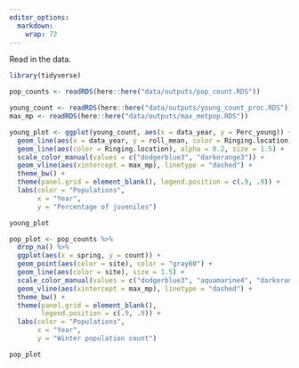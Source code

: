 ```yaml
---
editor_options: 
  markdown: 
    wrap: 72
---
```


Read in the data.

```r

library(tidyverse)

pop_counts <- readRDS(here::here("data/outputs/pop_count.RDS"))

young_count <- readRDS(here::here("data/outputs/young_count_proc.RDS")) 
max_mp <- readRDS(here::here("data/outputs/max_metpop.RDS"))
```

```r
young_plot <- ggplot(young_count, aes(x = data_year, y = Perc_young)) + 
  geom_line(aes(x = data_year, y = roll_mean, color = Ringing.location), linewidth = 2) + 
  geom_line(aes(color = Ringing.location), alpha = 0.2, size = 1.5) + 
  scale_color_manual(values = c("dodgerblue3", "darkorange3")) + 
  geom_vline(aes(xintercept = max_mp), linetype = "dashed") + 
  theme_bw() + 
  theme(panel.grid = element_blank(), legend.position = c(.9, .9)) + 
  labs(color = "Populations", 
       x = "Year", 
       y = "Percentage of juveniles")

young_plot
```

```r
pop_plot <- pop_counts %>% 
  drop_na() %>% 
  ggplot(aes(x = spring, y = count)) + 
  geom_point(aes(color = site), color = "gray60") + 
  geom_line(aes(color = site), size = 1.5) + 
  scale_color_manual(values = c("dodgerblue3", "aquamarine4", "darkorange3")) + 
  geom_vline(aes(xintercept = max_mp), linetype = "dashed") + 
  theme_bw() + 
  theme(panel.grid = element_blank(), 
        legend.position = c(.9, .9)) + 
  labs(color = "Populations", 
       x = "Year", 
       y = "Winter population count")

pop_plot

```
